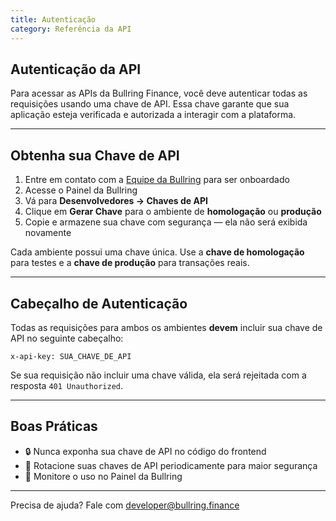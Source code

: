 ```yaml
---
title: Autenticação
category: Referência da API
---
```


## Autenticação da API

Para acessar as APIs da Bullring Finance, você deve autenticar todas as requisições usando uma chave de API. Essa chave garante que sua aplicação esteja verificada e autorizada a interagir com a plataforma.

---

## Obtenha sua Chave de API

1. Entre em contato com a [Equipe da Bullring](mailto:developer@bullring.finance) para ser onboardado
2. Acesse o Painel da Bullring
3. Vá para **Desenvolvedores → Chaves de API**
4. Clique em **Gerar Chave** para o ambiente de **homologação** ou **produção**
5. Copie e armazene sua chave com segurança — ela não será exibida novamente

Cada ambiente possui uma chave única. Use a **chave de homologação** para testes e a **chave de produção** para transações reais.

---

## Cabeçalho de Autenticação

Todas as requisições para ambos os ambientes **devem** incluir sua chave de API no seguinte cabeçalho:

```http
x-api-key: SUA_CHAVE_DE_API
```

Se sua requisição não incluir uma chave válida, ela será rejeitada com a resposta `401 Unauthorized`.

---

## Boas Práticas

- 🔒 Nunca exponha sua chave de API no código do frontend
- 🔁 Rotacione suas chaves de API periodicamente para maior segurança
- 👀 Monitore o uso no Painel da Bullring

---

Precisa de ajuda? Fale com [developer@bullring.finance](mailto:developer@bullring.finance)
